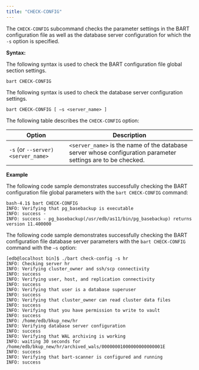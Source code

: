 ```yaml
---
title: "CHECK-CONFIG"
---
```


The `CHECK-CONFIG` subcommand checks the parameter settings in the BART configuration file as well as the database server configuration for which the `-s` option is specified.

**Syntax:**

The following syntax is used to check the BART configuration file global section settings.

```
bart CHECK-CONFIG
```

The following syntax is used to check the database server configuration settings.

```
bart CHECK-CONFIG [ –s <server_name> ]
```

The following table describes the `CHECK-CONFIG` option:

| Option                             | Description                                                                                                  |
| ---------------------------------- | ------------------------------------------------------------------------------------------------------------ |
| `-s` (or `--server) <server_name>` | `<server_name>` is the name of the database server whose configuration parameter settings are to be checked. |

**Example**

The following code sample demonstrates successfully checking the BART configuration file global parameters with the `bart CHECK-CONFIG` command:

```
bash-4.1$ bart CHECK-CONFIG
INFO: Verifying that pg_basebackup is executable
INFO: success -
INFO: success - pg_basebackup(/usr/edb/as11/bin/pg_basebackup) returns
version 11.400000
```

The following code sample demonstrates successfully checking the BART configuration file database server parameters with the `bart CHECK-CONFIG` command with the `–s` option:

```
[edb@localhost bin]$ ./bart check-config -s hr
INFO: Checking server hr
INFO: Verifying cluster_owner and ssh/scp connectivity
INFO: success
INFO: Verifying user, host, and replication connectivity
INFO: success
INFO: Verifying that user is a database superuser
INFO: success
INFO: Verifying that cluster_owner can read cluster data files
INFO: success
INFO: Verifying that you have permission to write to vault
INFO: success
INFO: /home/edb/bkup_new/hr
INFO: Verifying database server configuration
INFO: success
INFO: Verifying that WAL archiving is working
INFO: waiting 30 seconds for
/home/edb/bkup_new/hr/archived_wals/00000001000000000000001E
INFO: success
INFO: Verifying that bart-scanner is configured and running
INFO: success
```
